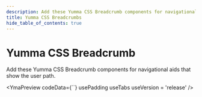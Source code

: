 ```yaml
---
description: Add these Yumma CSS Breadcrumb components for navigational aids that show the user path.
title: Yumma CSS Breadcrumbs
hide_table_of_contents: true
---
```



# Yumma CSS Breadcrumb

Add these Yumma CSS Breadcrumb components for navigational aids that show the user path.

<YmaPreview
  codeData={``}
  usePadding
  useTabs
  useVersion = 'release'
/>